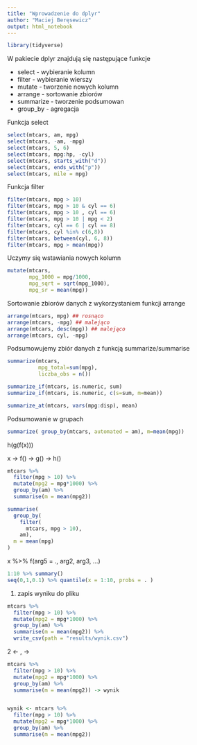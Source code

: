 ```yaml
---
title: "Wprowadzenie do dplyr"
author: "Maciej Beręsewicz"
output: html_notebook
---
```


```r
library(tidyverse)
```


W pakiecie dplyr znajdują się następujące funkcje

- select - wybieranie kolumn
- filter - wybieranie wierszy
- mutate - tworzenie nowych kolumn
- arrange - sortowanie zbiorów 
- summarize - tworzenie podsumowan
- group_by - agregacja

Funkcja select

```r
select(mtcars, am, mpg)
select(mtcars, -am, -mpg)
select(mtcars, 5, 6)
select(mtcars, mpg:hp, -cyl)
select(mtcars, starts_with("d"))
select(mtcars, ends_with("p"))
select(mtcars, mile = mpg)
```

Funkcja filter

```r
filter(mtcars, mpg > 10)
filter(mtcars, mpg > 10 & cyl == 6)
filter(mtcars, mpg > 10 , cyl == 6)
filter(mtcars, mpg > 10 | mpg < 2)
filter(mtcars, cyl == 6 | cyl == 8)
filter(mtcars, cyl %in% c(6,8))
filter(mtcars, between(cyl, 6, 8))
filter(mtcars, mpg > mean(mpg))
```

Uczymy się wstawiania nowych kolumn

```r
mutate(mtcars, 
       mpg_1000 = mpg/1000,
       mpg_sqrt = sqrt(mpg_1000),
       mpg_sr = mean(mpg))
```

Sortowanie zbiorów danych z wykorzystaniem funkcji arrange

```r
arrange(mtcars, mpg) ## rosnąco
arrange(mtcars, -mpg) ## malejąco
arrange(mtcars, desc(mpg)) ## malejąco
arrange(mtcars, cyl, -mpg)
```

Podsumowujemy zbiór danych z funkcją summarize/summarise

```r
summarize(mtcars, 
          mpg_total=sum(mpg),
          liczba_obs = n())
```

```r
summarize_if(mtcars, is.numeric, sum)
summarize_if(mtcars, is.numeric, c(s=sum, m=mean))
```

```r
summarize_at(mtcars, vars(mpg:disp), mean)
```

Podsumowanie w grupach

```r
summarize( group_by(mtcars, automated = am), m=mean(mpg))
```


h(g(f(x)))

x -> f() -> g() -> h()


```r
mtcars %>%
  filter(mpg > 10) %>%
  mutate(mpg2 = mpg*1000) %>%
  group_by(am) %>%
  summarise(m = mean(mpg2))
```

```r
summarise(
  group_by(
    filter(
      mtcars, mpg > 10), 
    am),
  m = mean(mpg)
)
```

x %>% f(arg5 = ., arg2, arg3, ...)

```r
1:10 %>% summary()
seq(0,1,0.1) %>% quantile(x = 1:10, probs = . )
```

1. zapis wyniku do pliku

```r
mtcars %>%
  filter(mpg > 10) %>%
  mutate(mpg2 = mpg*1000) %>%
  group_by(am) %>%
  summarise(m = mean(mpg2)) %>%
  write_csv(path = "results/wynik.csv")
```

2 <- , -> 

```r
mtcars %>%
  filter(mpg > 10) %>%
  mutate(mpg2 = mpg*1000) %>%
  group_by(am) %>%
  summarise(m = mean(mpg2)) -> wynik


wynik <- mtcars %>%
  filter(mpg > 10) %>%
  mutate(mpg2 = mpg*1000) %>%
  group_by(am) %>%
  summarise(m = mean(mpg2))
```

